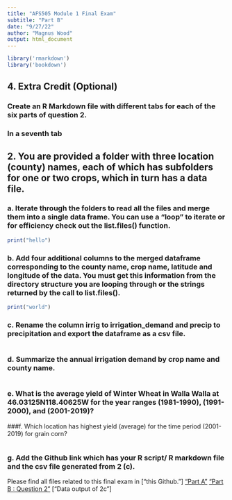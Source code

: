 ```yaml
---
title: "AFS505 Module 1 Final Exam"
subtitle: "Part B"
date: "9/27/22"
author: "Magnus Wood"
output: html_document
---
```

```r
library('rmarkdown')
library('bookdown')

```

## 4. Extra Credit (Optional)
### Create an R Markdown file with different tabs for each of the six parts of question 2.
### In a seventh tab 

## 2. You are provided a folder with three location (county) names, each of which has subfolders for one or two crops, which in turn has a data file.{.tabset}

### a. Iterate through the folders to read all the files and merge them into a single data frame. You can use a “loop” to iterate or for efficiency check out the list.files() function. 

```r
print("hello")
```

### b. Add four additional columns to the merged dataframe corresponding to the county name, crop name, latitude and longitude of the data. You must get this information from the directory structure you are looping through or the strings returned by the call to list.files().

```r
print("world")
```

### c. Rename the column irrig to irrigation_demand and precip to precipitation and export the dataframe as a csv file.
```r

```


### d. Summarize the annual irrigation demand by crop name and county name.
```r

```

### e. What is the average yield of Winter Wheat in Walla Walla at 46.03125N118.40625W for the year ranges (1981-1990), (1991-2000), and (2001-2019)?
###f. Which location has highest yield (average) for the time period (2001-2019) for grain corn?
```r

```

### g. Add the Github link which has your R script/ R markdown file and the csv file generated from 2 (c).

Please find all files related to this final exam in ["this Github."]
["Part A"](https://www.github.com/fieryWalrus1002/afs505_hw/)
["Part B : Question 2"](https://www.github.com/fieryWalrus1002/afs505_hw/)
["Data output of 2c"]

